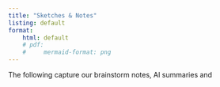 ```yaml
---
title: "Sketches & Notes"
listing: default
format:
    html: default
    # pdf: 
    #     mermaid-format: png
---
```


The following capture our brainstorm notes, AI summaries and 